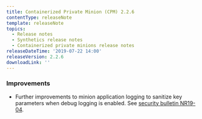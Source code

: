 ```yaml
---
title: Containerized Private Minion (CPM) 2.2.6
contentType: releaseNote
template: releaseNote
topics:
  - Release notes
  - Synthetics release notes
  - Containerized private minions release notes
releaseDateTime: '2019-07-22 14:00'
releaseVersion: 2.2.6
downloadLink: ''
---
```


### Improvements

* Further improvements to minion application logging to sanitize key parameters when debug logging is enabled. See [security bulletin NR19-04](https://docs.newrelic.com/docs/using-new-relic/new-relic-security/security-bulletins/security-bulletin-nr19-04).
